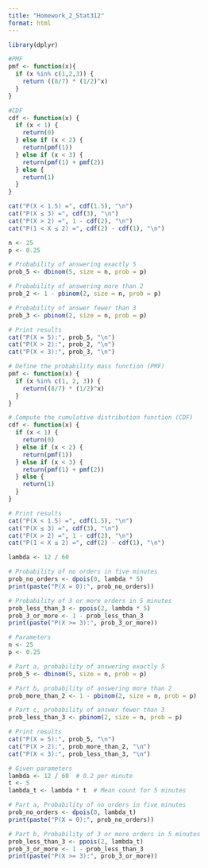 ```yaml
---
title: "Homework_2_Stat312"
format: html
---
```


```r
library(dplyr)
```

```r
#PMF
pmf <- function(x){
  if (x %in% c(1,2,3)) {
    return ((8/7) * (1/2)^x)
  }
}

#CDF
cdf <- function(x) {
  if (x < 1) {
    return(0)
  } else if (x < 2) {
    return(pmf(1))
  } else if (x < 3) {
    return(pmf(1) + pmf(2))
  } else {
    return(1)
  }
}

cat("P(X < 1.5) =", cdf(1.5), "\n")
cat("P(X ≤ 3) =", cdf(3), "\n")
cat("P(X > 2) =", 1 - cdf(2), "\n")
cat("P(1 < X ≤ 2) =", cdf(2) - cdf(1), "\n")
```

```r

n <- 25
p <- 0.25

# Probability of answering exactly 5
prob_5 <- dbinom(5, size = n, prob = p)

# Probability of answering more than 2
prob_2 <- 1 - pbinom(2, size = n, prob = p)

# Probability of answer fewer than 3
prob_3 <- pbinom(2, size = n, prob = p)

# Print results
cat("P(X = 5):", prob_5, "\n")
cat("P(X > 2):", prob_2, "\n")
cat("P(X < 3):", prob_3, "\n")
```

```r
# Define the probability mass function (PMF)
pmf <- function(x) {
  if (x %in% c(1, 2, 3)) {
    return((8/7) * (1/2)^x)
  }
}

# Compute the cumulative distribution function (CDF)
cdf <- function(x) {
  if (x < 1) {
    return(0)
  } else if (x < 2) {
    return(pmf(1))
  } else if (x < 3) {
    return(pmf(1) + pmf(2))
  } else {
    return(1)
  }
}

# Print results
cat("P(X < 1.5) =", cdf(1.5), "\n")
cat("P(X ≤ 3) =", cdf(3), "\n")
cat("P(X > 2) =", 1 - cdf(2), "\n")
cat("P(1 < X ≤ 2) =", cdf(2) - cdf(1), "\n")
```

```r

lambda <- 12 / 60 

# Probability of no orders in five minutes
prob_no_orders <- dpois(0, lambda * 5)
print(paste("P(X = 0):", prob_no_orders))

# Probability of 3 or more orders in 5 minutes
prob_less_than_3 <- ppois(2, lambda * 5)
prob_3_or_more <- 1 - prob_less_than_3
print(paste("P(X >= 3):", prob_3_or_more))
```


```r
# Parameters
n <- 25
p <- 0.25

# Part a, probability of answering exactly 5
prob_5 <- dbinom(5, size = n, prob = p)

# Part b, probability of answering more than 2
prob_more_than_2 <- 1 - pbinom(2, size = n, prob = p)

# Part c, probability of answer fewer than 3
prob_less_than_3 <- pbinom(2, size = n, prob = p)

# Print results
cat("P(X = 5):", prob_5, "\n")
cat("P(X > 2):", prob_more_than_2, "\n")
cat("P(X < 3):", prob_less_than_3, "\n")

```

```r
# Given parameters
lambda <- 12 / 60  # 0.2 per minute
t <- 5
lambda_t <- lambda * t  # Mean count for 5 minutes

# Part a, Probability of no orders in five minutes
prob_no_orders <- dpois(0, lambda_t)
print(paste("P(X = 0):", prob_no_orders))

# Part b, Probability of 3 or more orders in 5 minutes
prob_less_than_3 <- ppois(2, lambda_t)
prob_3_or_more <- 1 - prob_less_than_3
print(paste("P(X >= 3):", prob_3_or_more))
```